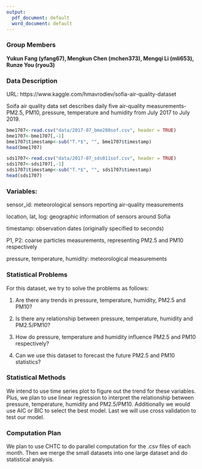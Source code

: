 ```yaml
---
output:
  pdf_document: default
  word_document: default
---
```


\begin{center}
\textbf{Project Proposal: Sofia Air Quality Analysis}
\end{center}

### Group Members

**Yukun Fang (yfang67), Mengkun Chen (mchen373), Mengqi Li (mli653), Runze You (ryou3)**

### Data Description

URL: https://www.kaggle.com/hmavrodiev/sofia-air-quality-dataset

Soifa air quality data set describes daily five air-quality measurements-PM2.5, PM10, pressure, temperature and humidity from July 2017 to July 2019. 

```r
bme1707<-read.csv("data/2017-07_bme280sof.csv", header = TRUE)
bme1707<-bme1707[,-1]
bme1707$timestamp<-sub("T.*$", "", bme1707$timestamp)
head(bme1707)
```

```r
sds1707<-read.csv("data/2017-07_sds011sof.csv", header = TRUE)
sds1707<-sds1707[,-1]
sds1707$timestamp<-sub("T.*$", "", sds1707$timestamp)
head(sds1707)
```

### Variables: 

sensor_id: meteorological sensors reporting air-quality measurements

location, lat, log: geographic information of sensors around Sofia

timestamp: observation dates (originally specified to seconds)

P1, P2: coarse particles measurements, representing PM2.5 and PM10 respectively

pressure, temperature, humidity: meteorological measurements

### Statistical Problems

For this dataset, we try to solve the problems as follows:

1. Are there any trends in pressure, temperature, humidity, PM2.5 and PM10?

2. Is there any relationship between pressure, temperature, humidity and PM2.5/PM10?

3. How do pressure, temperature and humidity influence PM2.5 and PM10 respectively?

4. Can we use this dataset to forecast the future PM2.5 and PM10 statistics?

### Statistical Methods

We intend to use time series plot to figure out the trend for these variables. Plus, we plan to use linear regression to interpret the relationship between pressure, temperature, humidity and PM2.5/PM10. Additionally we would use AIC or BIC to select the best model. Last we will use cross validation to test our model.

### Computation Plan

We plan to use CHTC to do parallel computation for the .csv files of each month. Then we merge the small datasets into one large dataset and do statistical analysis. 